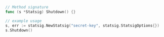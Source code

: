 ```go
// Method signature
func (s *Statsig) Shutdown() {}

// example usage
s, err := statsig.NewStatsig("secret-key", statsig.StatsigOptions{})
s.Shutdown()
```